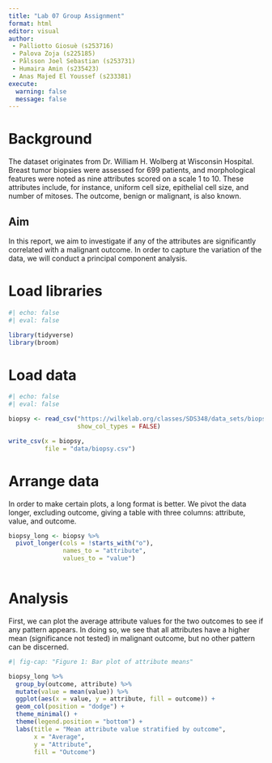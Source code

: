 ```yaml
---
title: "Lab 07 Group Assignment"
format: html
editor: visual
author: 
 - Palliotto Giosuè (s253716)
 - Palova Zoja (s225185)
 - Pålsson Joel Sebastian (s253731)
 - Humaira Amin (s235423)
 - Anas Majed El Youssef (s233381)
execute:
  warning: false
  message: false
---
```


# Background

The dataset originates from Dr. William H. Wolberg at Wisconsin Hospital. Breast tumor biopsies were assessed for 699 patients, and morphological features were noted as nine attributes scored on a scale 1 to 10. These attributes include, for instance, uniform cell size, epithelial cell size, and number of mitoses. The outcome, benign or malignant, is also known.

## Aim

In this report, we aim to investigate if any of the attributes are significantly correlated with a malignant outcome. In order to capture the variation of the data, we will conduct a principal component analysis.

# Load libraries

```r
#| echo: false
#| eval: false

library(tidyverse)
library(broom)

```

# Load data

```r
#| echo: false
#| eval: false

biopsy <- read_csv("https://wilkelab.org/classes/SDS348/data_sets/biopsy.csv",
                   show_col_types = FALSE)

write_csv(x = biopsy,
          file = "data/biopsy.csv")
```

# Arrange data

In order to make certain plots, a long format is better. We pivot the data longer, excluding outcome, giving a table with three columns: attribute, value, and outcome.

```r
biopsy_long <- biopsy %>% 
  pivot_longer(cols = !starts_with("o"),
               names_to = "attribute",
               values_to = "value")
  
```

# Analysis

First, we can plot the average attribute values for the two outcomes to see if any pattern appears. In doing so, we see that all attributes have a higher mean (significance not tested) in malignant outcome, but no other pattern can be discerned.

```r
#| fig-cap: "Figure 1: Bar plot of attribute means"

biopsy_long %>%
  group_by(outcome, attribute) %>% 
  mutate(value = mean(value)) %>% 
  ggplot(aes(x = value, y = attribute, fill = outcome)) +
  geom_col(position = "dodge") +
  theme_minimal() +
  theme(legend.position = "bottom") +
  labs(title = "Mean attribute value stratified by outcome",
       x = "Average",
       y = "Attribute",
       fill = "Outcome")
  
```
